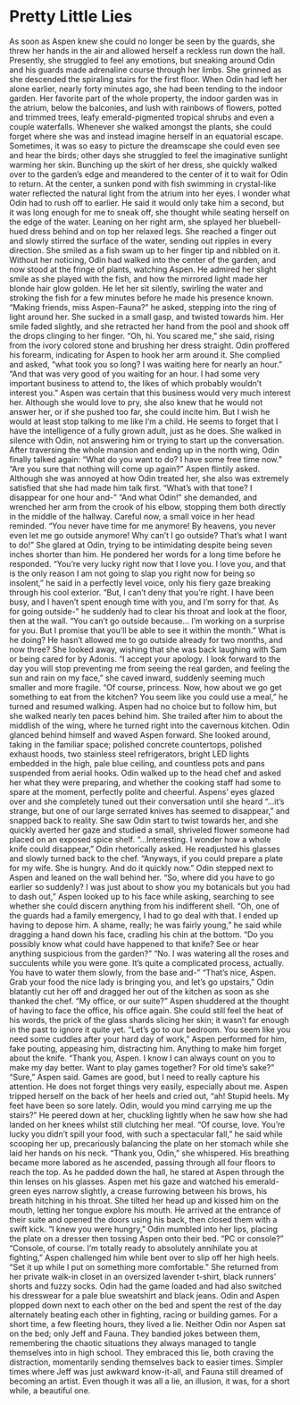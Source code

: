 # Pretty Little Lies

As soon as Aspen knew she could no longer be seen by the guards, she threw her hands in the air and allowed herself a reckless run down the hall. Presently, she struggled to feel any emotions, but sneaking around Odin and his guards made adrenaline course through her limbs. She grinned as she descended the spiraling stairs for the first floor. When Odin had left her alone earlier, nearly forty minutes ago, she had been tending to the indoor garden. Her favorite part of the whole property, the indoor garden was in the atrium, below the balconies, and lush with rainbows of flowers, potted and trimmed trees, leafy emerald-pigmented tropical shrubs and even a couple waterfalls. Whenever she walked amongst the plants, she could forget where she was and instead imagine herself in an equatorial escape. Sometimes, it was so easy to picture the dreamscape she could even see and hear the birds; other days she struggled to feel the imaginative sunlight warming her skin.
Bunching up the skirt of her dress, she quickly walked over to the garden’s edge and meandered to the center of it to wait for Odin to return. At the center, a sunken pond with fish swimming in crystal-like water reflected the natural light from the atrium into her eyes. I wonder what Odin had to rush off to earlier. He said it would only take him a second, but it was long enough for me to sneak off, she thought while seating herself on the edge of the water. Leaning on her right arm, she splayed her bluebell-hued dress behind and on top her relaxed legs. She reached a finger out and slowly stirred the surface of the water, sending out ripples in every direction. She smiled as a fish swam up to her finger tip and nibbled on it. 
Without her noticing, Odin had walked into the center of the garden, and now stood at the fringe of plants, watching Aspen. He admired her slight smile as she played with the fish, and how the mirrored light made her blonde hair glow golden. He let her sit silently, swirling the water and stroking the fish for a few minutes before he made his presence known.  
“Making friends, miss Aspen-Fauna?” he asked, stepping into the ring of light around her. She sucked in a small gasp, and twisted towards him. Her smile faded slightly, and she retracted her hand from the pool and shook off the drops clinging to her finger.
“Oh, hi. You scared me,” she said, rising from the ivory colored stone and brushing her dress straight. Odin proffered his forearm, indicating for Aspen to hook her arm around it. She complied and asked, “what took you so long? I was waiting here for nearly an hour.”
“And that was very good of you waiting for an hour. I had some very important business to attend to, the likes of which probably wouldn’t interest you.”
Aspen was certain that this business would very much interest her. Although she would love to pry, she also knew that he would not answer her, or if she pushed too far, she could incite him. But I wish he would at least stop talking to me like I’m a child. He seems to forget that I have the intelligence of a fully grown adult, just as he does. She walked in silence with Odin, not answering him or trying to start up the conversation. 
After traversing the whole mansion and ending up in the north wing, Odin finally talked again: “What do you want to do? I have some free time now.”
“Are you sure that nothing will come up again?” Aspen flintily asked. Although she was annoyed at how Odin treated her, she also was extremely satisfied that she had made him talk first. 
“What’s with that tone? I disappear for one hour and-”
“And what Odin!” she demanded, and wrenched her arm from the crook of his elbow, stopping them both directly in the middle of the hallway. Careful now, a small voice in her head reminded. “You never have time for me anymore! By heavens, you never even let me go outside anymore! Why can’t I go outside? That’s what I want to do!” She glared at Odin, trying to be intimidating despite being seven inches shorter than him. He pondered her words for a long time before he responded.
“You’re very lucky right now that I love you. I love you, and that is the only reason I am not going to slap you right now for being so insolent,” he said in a perfectly level voice, only his fiery gaze breaking through his cool exterior. “But, I can’t deny that you’re right. I have been busy, and I haven’t spent enough time with you, and I’m sorry for that. As for going outside-” he suddenly had to clear his throat and look at the floor, then at the wall. “You can’t go outside because… I’m working on a surprise for you. But I promise that you’ll be able to see it within the month.”
What is he doing? He hasn’t allowed me to go outside already for two months, and now three? She looked away, wishing that she was back laughing with Sam or being cared for by Adonis. 
“I accept your apology. I look forward to the day you will stop preventing me from seeing the real garden, and feeling the sun and rain on my face,” she caved inward, suddenly seeming much smaller and more fragile.
“Of course, princess. Now, how about we go get something to eat from the kitchen? You seem like you could use a meal,” he turned and resumed walking. Aspen had no choice but to follow him, but she walked nearly ten paces behind him. She trailed after him to about the middlish of the wing, where he turned right into the cavernous kitchen. Odin glanced behind himself and waved Aspen forward. She looked around, taking in the familiar space; polished concrete countertops, polished exhaust hoods, two stainless steel refrigerators, bright LED lights embedded in the high, pale blue ceiling, and countless pots and pans suspended from aerial hooks. Odin walked up to the head chef and asked her what they were preparing, and whether the cooking staff had some to spare at the moment, perfectly polite and cheerful. 
Aspens’ eyes glazed over and she completely tuned out their conversation until she heard “...it’s strange, but one of our large serrated knives has seemed to disappear,” and snapped back to reality. She saw Odin start to twist towards her, and she quickly averted her gaze and studied a small, shriveled flower someone had placed on an exposed spice shelf.
“...Interesting. I wonder how a whole knife could disappear,” Odin rhetorically asked. He readjusted his glasses and slowly turned back to the chef. “Anyways, if you could prepare a plate for my wife. She is hungry. And do it quickly now.” Odin stepped next to Aspen and leaned on the wall behind her. 
“So, where did you have to go earlier so suddenly? I was just about to show you my botanicals but you had to dash out,” Aspen looked up to his face while asking, searching to see whether she could discern anything from his indifferent shell.
“Oh, one of the guards had a family emergency, I had to go deal with that. I ended up having to depose him. A shame, really; he was fairly young,” he said while dragging a hand down his face, cradling his chin at the bottom. “Do you possibly know what could have happened to that knife? See or hear anything suspicious from the garden?”
“No. I was watering all the roses and succulents while you were gone. It’s quite a complicated process, actually. You have to water them slowly, from the base and-”
“That’s nice, Aspen. Grab your food the nice lady is bringing you, and let’s go upstairs,” Odin blatantly cut her off and dragged her out of the kitchen as soon as she thanked the chef. “My office, or our suite?”
Aspen shuddered at the thought of having to face the office, his office again. She could still feel the heat of his words, the prick of the glass shards slicing her skin; it wasn’t far enough in the past to ignore it quite yet. “Let’s go to our bedroom. You seem like you need some cuddles after your hard day of work,” Aspen performed for him, fake pouting, appeasing him, distracting him. Anything to make him forget about the knife. 
“Thank you, Aspen. I know I can always count on you to make my day better. Want to play games together? For old time’s sake?”
“Sure,” Aspen said. Games are good, but I need to really capture his attention. He does not forget things very easily, especially about me. Aspen tripped herself on the back of her heels and cried out, “ah! Stupid heels. My feet have been so sore lately. Odin, would you mind carrying me up the stairs?”
He peered down at her, chuckling lightly when he saw how she had landed on her knees whilst still clutching her meal. “Of course, love. You’re lucky you didn’t spill your food, with such a spectacular fall,” he said while scooping her up, precariously balancing the plate on her stomach while she laid her hands on his neck.
“Thank you, Odin,” she whispered. His breathing became more labored as he ascended, passing through all four floors to reach the top. As he padded down the hall, he stared at Aspen through the thin lenses on his glasses. Aspen met his gaze and watched his emerald-green eyes narrow slightly, a crease furrowing between his brows, his breath hitching in his throat. She tilted her head up and kissed him on the mouth, letting her tongue explore his mouth. He arrived at the entrance of their suite and opened the doors using his back, then closed them with a swift kick.
“I knew you were hungry,” Odin mumbled into her lips, placing the plate on a dresser then tossing Aspen onto their bed. “PC or console?”
“Console, of course. I’m totally ready to absolutely annihilate you at fighting,” Aspen challenged him while bent over to slip off her high heels. “Set it up while I put on something more comfortable.”
She returned from her private walk-in closet in an oversized lavender t-shirt, black runners’ shorts and fuzzy socks. Odin had the game loaded and had also switched his dresswear for a pale blue sweatshirt and black jeans. Odin and Aspen plopped down next to each other on the bed and spent the rest of the day alternately beating each other in fighting, racing or building games. 
For a short time, a few fleeting hours, they lived a lie. Neither Odin nor Aspen sat on the bed; only Jeff and Fauna. They bandied jokes between them, remembering the chaotic situations they always managed to tangle themselves into in high school. They embraced this lie, both craving the distraction, momentarily sending themselves back to easier times. Simpler times where Jeff was just awkward know-it-all, and Fauna still dreamed of becoming an artist. Even though it was all a lie, an illusion, it was, for a short while, a beautiful one.
